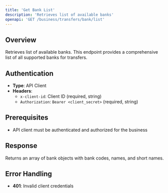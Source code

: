 ```yaml
---
title: 'Get Bank List'
description: 'Retrieves list of available banks'
openapi: 'GET /business/transfers/bank/list'
---
```


## Overview

Retrieves list of available banks. This endpoint provides a comprehensive list of all supported banks for transfers.

## Authentication

- **Type**: API Client
- **Headers**:
  - `x-client-id`: Client ID (required, string)
  - `Authorization`: `Bearer <client_secret>` (required, string)

## Prerequisites

- API client must be authenticated and authorized for the business

## Response

Returns an array of bank objects with bank codes, names, and short names.

## Error Handling

- **401**: Invalid client credentials
